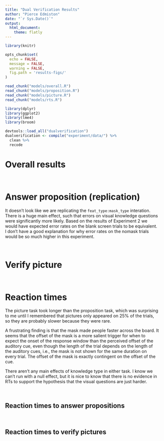 ```yaml
---
title: "Dual Verification Results"
author: "Pierce Edmiston"
date: "`r Sys.Date()`"
output:
  html_document:
    theme: flatly
---
```


```r
library(knitr)

opts_chunk$set(
  echo = FALSE,
  message = FALSE,
  warning = FALSE,
  fig.path = 'results-figs/'
)

read_chunk("models/overall.R")
read_chunk("models/proposition.R")
read_chunk("models/picture.R")
read_chunk("models/rts.R")

library(dplyr)
library(ggplot2)
library(lme4)
library(broom)

devtools::load_all("dualverification")
dualverification <- compile("experiment/data/") %>%
  clean %>% 
  recode
```

# Overall results

```r

```

```r
```

# Answer proposition (replication)

It doesn't look like we are replicating the `feat_type:mask_type` interation.
There is a huge main effect, such that errors on visual knowledge questions
were significantly more likely. Based on the results of Experiment 2 we would
have expected error rates on the blank screen trials to be equivalent. I don't
have a good explanation for why error rates on the nomask trials would be
so much higher in this experiment.

```r
```

```r
```

# Verify picture

```r
```

```r
```

# Reaction times

The picture task took longer than the proposition task, which was surprising
to me until I remembered that pictures only appeared on 25% of the trials,
so they are probably slower because they were rare.

A frustrating finding is that the mask made people faster across the board. It
seems that the offset of the mask is a more salient trigger for when to expect
the onset of the response window than the perceived offset of the auditory cue,
even though the length of the trial depends on the length of the auditory cues,
i.e., the mask is not shown for the same duration on every trial. The offset of
the mask is exactly contingent on the offset of the cue.

There aren't any main effects of knowledge type in either task. I know we can't
run with a null effect, but it is nice to know that there is no evidence in 
RTs to support the hypothesis that the visual questions are just harder.

```r
```

```r
```

## Reaction times to answer propositions

```r
```

```r
```

## Reaction times to verify pictures

```r
```

```r
```
